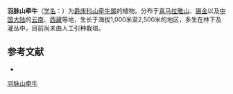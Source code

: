 {{Speciesbox
| name = 羽脉山牵牛
| status = 
| status_system = 
| image =
| genus = Thunbergia
| species = lutea
| authority = T. Anders.
}}

'''羽脉山牵牛'''（[[学名|学名]]：{{lang|la|''Thunbergia lutea''}}）为[[爵床科|爵床科]][[山牵牛属|山牵牛属]]的植物。分布于[[喜马拉雅山|喜马拉雅山]]、[[锡金|锡金]]以及[[中国大陆|中国大陆]]的[[云南|云南]]、[[西藏|西藏]]等地，生长于海拔1,000米至2,500米的地区，多生在林下及灌丛中，目前尚未由人工引种栽培。

== 参考文献 ==
<div class="references-small">
* {{cite web| url =http://www.bioinfo.cn/db05/KmzwSpecies.php?action=view&id=314| title =羽脉山牵牛| work =《中国高等植物数据库全库》| publisher =中国科学院微生物研究所| author =昆明植物研究所| accessdate =2009-02-21| deadurl =yes| archiveurl =https://web.archive.org/web/20160305054512/http://www.bioinfo.cn/db05/KmzwSpecies.php?action=view&id=314| archivedate =2016-03-05}}
</div>
{{Taxonbar|from=Q15224959}}

[[Category:山牵牛属|羽脉山牵牛]]


{{植物小作品}}